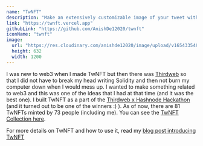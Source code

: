 ```yaml
---
name: "TwNFT"
description: "Make an extensively customizable image of your tweet with TwNFT and then mint it as an NFT directly from the app!"
link: "https://twnft.vercel.app"
githubLink: "https://github.com/AnishDe12020/twnft"
iconName: "twnft"
image:
  url: "https://res.cloudinary.com/anishde12020/image/upload/v1654335485/Blogfolio/og2_odjbgz.png"
  height: 632
  width: 1200
---
```


I was new to web3 when I made TwNFT but then there was [Thirdweb](https://thirdweb.com/) so that I did not have to break my head writing Solidity and then not burn my computer down when I would mess up. I wanted to make something related to web3 and this was one of the ideas that I had at that time (and it was the best one). I built TwNFT as a part of the [Thirdweb x Hashnode Hackathon](https://townhall.hashnode.com/thirdweb-hackathon) (and it turned out to be one of the winners :) ). As of now, there are 81 TwNFTs minted by 73 people (including me). You can see the [TwNFT Collection here](https://testnets.opensea.io/collection/twnft).

For more details on TwNFT and how to use it, read my [blog post introducing TwNFT](https://blog.anishde.dev/twnft-mint-your-tweets-as-nfts-easily-and-for-free)
